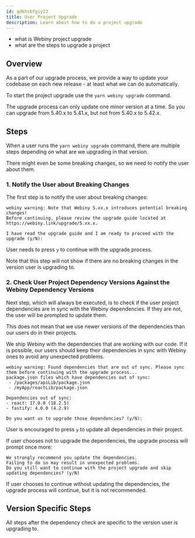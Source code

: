 ```yaml
---
id: gdkhsbfgiy23
title: User Project Upgrade
description: Learn about how to do a project upgrade
---
```



<Alert type="success" title="What you'll learn">

- what is Webiny project upgrade
- what are the steps to upgrade a project

</Alert>

## Overview

As a part of our upgrade process, we provide a way to update your codebase on each new release - at least what we can do automatically.

To start the project upgrade use the `yarn webiny upgrade` command.

<Alert type="warning">
  The upgrade process can only update one minor version at a time. So you can upgrade from 5.40.x to 5.41.x, but not from 5.40.x to 5.42.x.
</Alert>

## Steps

When a user runs the `yarn webiny upgrade` command, there are multiple steps depending on what are we upgrading in that version.

There might even be some breaking changes, so we need to notify the user about them.

### 1. Notify the User about Breaking Changes

The first step is to notify the user about breaking changes:
```text
webiny warning: Note that Webiny 5.xx.x introduces potential breaking changes!
Before continuing, please review the upgrade guide located at https://webiny.link/upgrade/5.xx.x.

I have read the upgrade guide and I am ready to proceed with the upgrade (y/N):
```

User needs to press `y` to continue with the upgrade process.

Note that this step will not show if there are no breaking changes in the version user is upgrading to.

### 2. Check User Project Dependency Versions Against the Webiny Dependency Versions

Next step, which will always be executed, is to check if the user project dependencies are in sync with the Webiny dependencies. If they are not, the user will be prompted to update them.

<Alert>
  
This does not mean that we use newer versions of the dependencies than our users do in their projects.

We ship Webiny with the dependencies that are working with our code. If it is possible, our users should keep their dependencies in sync with Webiny ones to avoid any unexpected problems.
  
</Alert>

```text
webiny warning: Found dependencies that are out of sync. Please sync them before continuing with the upgrade process...
package.json files which have dependencies out of sync:
 - /packages/apiLib/package.json
 - /myApp/reactLib/package.json

Dependencies out of sync:
- react: 17.0.0 (18.2.5)
- fastify: 4.0.0 (4.2.9)

Do you want us to upgrade those dependencies? (y/N):
```

User is encouraged to press `y` to update all dependencies in their project.

If user chooses not to upgrade the dependencies, the upgrade process will prompt once more:

```text
We strongly recommend you update the dependencies.
Failing to do so may result in unexpected problems.
Do you still want to continue with the project upgrade and skip updating dependencies? (y/N)
```

If user chooses to continue without updating the dependencies, the upgrade process will continue, but it is not recommended.

## Version Specific Steps

All steps after the dependency check are specific to the version user is upgrading to.
